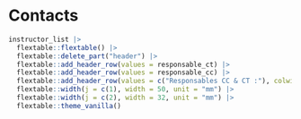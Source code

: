 # Contacts {-}

```r
instructor_list |>
  flextable::flextable() |>
  flextable::delete_part("header") |> 
  flextable::add_header_row(values = responsable_ct) |>
  flextable::add_header_row(values = responsable_cc) |>
  flextable::add_header_row(values = c("Responsables CC & CT :"), colwidths = c(2)) |>
  flextable::width(j = c(1), width = 50, unit = "mm") |>
  flextable::width(j = c(2), width = 32, unit = "mm") |> 
  flextable::theme_vanilla()
```

\newpage
